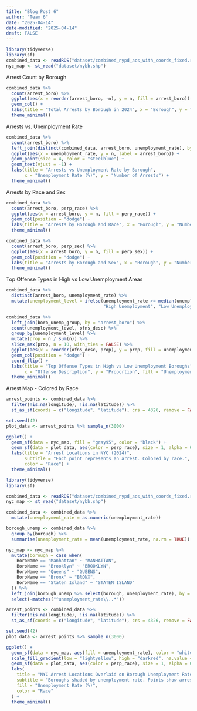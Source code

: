 ```yaml
---
title: "Blog Post 6"
author: "Team 6"
date: "2025-04-14"
date-modified: "2025-04-14"
draft: FALSE
---
```

```r
library(tidyverse)
library(sf)
combined_data <- readRDS("dataset/combined_nypd_acs_with_coords_fixed.rds")
nyc_map <- st_read("dataset/nybb.shp")
```

Arrest Count by Borough
```r
combined_data %>%
  count(arrest_boro) %>%
  ggplot(aes(x = reorder(arrest_boro, -n), y = n, fill = arrest_boro)) +
  geom_col() +
  labs(title = "Total Arrests by Borough in 2024", x = "Borough", y = "Number of Arrests") +
  theme_minimal()

```

Arrests vs. Unemployment Rate
```r
combined_data %>%
  count(arrest_boro) %>%
  left_join(distinct(combined_data, arrest_boro, unemployment_rate), by = "arrest_boro") %>%
  ggplot(aes(x = unemployment_rate, y = n, label = arrest_boro)) +
  geom_point(size = 4, color = "steelblue") +
  geom_text(vjust = -1) +
  labs(title = "Arrests vs Unemployment Rate by Borough",
       x = "Unemployment Rate (%)", y = "Number of Arrests") +
  theme_minimal()

```
Arrests by Race and Sex
```r
combined_data %>%
  count(arrest_boro, perp_race) %>%
  ggplot(aes(x = arrest_boro, y = n, fill = perp_race)) +
  geom_col(position = "dodge") +
  labs(title = "Arrests by Borough and Race", x = "Borough", y = "Number of Arrests", fill = "Race") +
  theme_minimal()

combined_data %>%
  count(arrest_boro, perp_sex) %>%
  ggplot(aes(x = arrest_boro, y = n, fill = perp_sex)) +
  geom_col(position = "dodge") +
  labs(title = "Arrests by Borough and Sex", x = "Borough", y = "Number of Arrests", fill = "Sex") +
  theme_minimal()

```

Top Offense Types in High vs Low Unemployment Areas
```r
combined_data %>%
  distinct(arrest_boro, unemployment_rate) %>%
  mutate(unemployment_level = ifelse(unemployment_rate >= median(unemployment_rate, na.rm = TRUE),
                                     "High Unemployment", "Low Unemployment")) -> boro_unemp_group

combined_data %>%
  left_join(boro_unemp_group, by = "arrest_boro") %>%
  count(unemployment_level, ofns_desc) %>%
  group_by(unemployment_level) %>%
  mutate(prop = n / sum(n)) %>%
  slice_max(prop, n = 10, with_ties = FALSE) %>%
  ggplot(aes(x = reorder(ofns_desc, prop), y = prop, fill = unemployment_level)) +
  geom_col(position = "dodge") +
  coord_flip() +
  labs(title = "Top Offense Types in High vs Low Unemployment Boroughs",
       x = "Offense Description", y = "Proportion", fill = "Unemployment Level") +
  theme_minimal()

```

Arrest Map - Colored by Race
```r
arrest_points <- combined_data %>%
  filter(!is.na(longitude), !is.na(latitude)) %>%
  st_as_sf(coords = c("longitude", "latitude"), crs = 4326, remove = FALSE)

set.seed(42)
plot_data <- arrest_points %>% sample_n(3000)

ggplot() +
  geom_sf(data = nyc_map, fill = "gray95", color = "black") +
  geom_sf(data = plot_data, aes(color = perp_race), size = 1, alpha = 0.6) +
  labs(title = "Arrest Locations in NYC (2024)",
       subtitle = "Each point represents an arrest. Colored by race.",
       color = "Race") +
  theme_minimal()

```
```r
library(tidyverse)
library(sf)

combined_data <- readRDS("dataset/combined_nypd_acs_with_coords_fixed.rds")
nyc_map <- st_read("dataset/nybb.shp")

combined_data <- combined_data %>%
  mutate(unemployment_rate = as.numeric(unemployment_rate))

borough_unemp <- combined_data %>%
  group_by(borough) %>%
  summarise(unemployment_rate = mean(unemployment_rate, na.rm = TRUE))

nyc_map <- nyc_map %>%
  mutate(borough = case_when(
    BoroName == "Manhattan" ~ "MANHATTAN",
    BoroName == "Brooklyn" ~ "BROOKLYN",
    BoroName == "Queens" ~ "QUEENS",
    BoroName == "Bronx" ~ "BRONX",
    BoroName == "Staten Island" ~ "STATEN ISLAND"
  )) %>%
  left_join(borough_unemp %>% select(borough, unemployment_rate), by = "borough") %>%
  select(-matches("^unemployment_rate\\..*"))

arrest_points <- combined_data %>%
  filter(!is.na(longitude), !is.na(latitude)) %>%
  st_as_sf(coords = c("longitude", "latitude"), crs = 4326, remove = FALSE)

set.seed(42)
plot_data <- arrest_points %>% sample_n(3000)

ggplot() +
  geom_sf(data = nyc_map, aes(fill = unemployment_rate), color = "white") +
  scale_fill_gradient(low = "lightyellow", high = "darkred", na.value = "grey80") +
  geom_sf(data = plot_data, aes(color = perp_race), size = 1, alpha = 0.6) +
  labs(
    title = "NYC Arrest Locations Overlaid on Borough Unemployment Rates (2024)",
    subtitle = "Boroughs shaded by unemployment rate. Points show arrests colored by race.",
    fill = "Unemployment Rate (%)",
    color = "Race"
  ) +
  theme_minimal()


```
